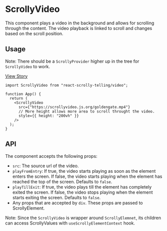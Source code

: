 
<Meta title="Components / ScrollyVideo / Docs" />

# ScrollyVideo

This component plays a video in the background and allows for scrolling through the content. The video playback is linked to scroll and changes based on the scroll position.

## Usage

Note: There should be a `ScrollyProvider` higher up in the tree for `ScrollyVideo` to work.

[View Story](?path=/story/components-scrollyvideo--default)

```tsx
import ScrollyVideo from "react-scrolly-telling/video";

function App() {
  return (
    <ScrollyVideo
      src={"https://scrollyvideo.js.org/goldengate.mp4"}
      // More height allows more area to scroll throught the video.
      style={{ height: "200vh" }}
    />
  );
}
```

## API

The component accepts the following props:

- `src`: The source url of the video.
- `playFromEntry`: If true, the video starts playing as soon as the element enters the screen. If false, the video starts playing when the element has reached the top of the screen. Defaults to `false`.
- `playTillExit`: If true, the video plays till the element has completely exited the screen. If false, the video stops playing when the element starts exiting the screen. Defaults to `false`.
- Any props that are accepted by `div`. These props are passed to ScrollyElement.

Note: Since the `ScrollyVideo` is wrapper around `ScrollyElemnet`, its children can access ScrollyValues with `useScrollyElementContext` hook.
